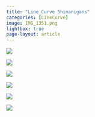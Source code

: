 ```yaml
---
title: "Line_Curve Shinanigans"
categories: [LineCurve]
image: IMG_1351.png
lightbox: true
page-layout: article
---
```



![](images/IMG_1351.jpg){group="LC"}

![](images/IMG_1391.jpg){group="LC"}

![](images/IMG_0954.jpg){group="LC"}

![](images/IMG_2131.jpg){group="LC"}

![](images/IMG_1380.jpg){group="LC"}

![](images/IMG_2149.jpg){group="LC"}


```{=html}
<style>
p {text-indent: 0px}
</style>
```
